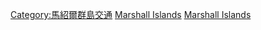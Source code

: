 [[Category:馬紹爾群島交通|Category:馬紹爾群島交通]]
[[Category:各國機場|Marshall Islands]]
[[Category:大洋洲機場|Marshall Islands]]